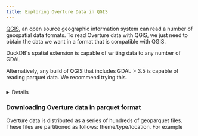 ```yaml
---
title: Exploring Overture Data in QGIS
---
```



[QGIS](https://www.qgis.org/), an open source geographic information system can read a number of geospatial data formats. To read Overture data with QGIS, we just need to obtain the data we want in a format that is compatible with QGIS.

DuckDB's spatial extension is capable of writing data to any number of GDAL

Alternatively, any build of QGIS that includes GDAL > 3.5 is capable of reading parquet data. We recommend trying this.


###

<details>

    <summary>Instructions: Install a version of QGIS that can read `(geo)parquet`</summary>

    <Tabs>
        <TabItem value="mac" label="MacOS" default>
            The [conda packages](https://anaconda.org/conda-forge/qgis) of QGIS have support for Parquet.

            You can find the latest installers for Mac here: [github.com/opengisch/qgis-conda-builder/releases](https://github.com/opengisch/qgis-conda-builder/releases)
        </TabItem>

        <TabItem value="windows" label="Windows" default>
            Most distributions of QGIS for Windows have support for parquet.
        </TabItem>

        <TabItem value="linux" label="Linux" default>
            The [conda packages](https://anaconda.org/conda-forge/qgis) of QGIS have support for Parquet.

            Additionally, there is a Flatpak QGIS package that includes support for Parquet:

            ```bash
            flatpak install --user https://dl.flathub.org/build-repo/94031/org.qgis.qgis.flatpakref
            ```
        </TabItem>
    </Tabs>
</details>

### Downloading Overture data in parquet format
Overture data is distributed as a series of hundreds of geoparquet files. These files are partitioned as follows: theme/type/location. For example
